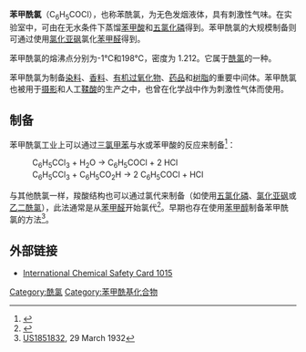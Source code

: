{{Chembox
| 名称 = 苯甲酰氯
| 英文名 = benzoyl chloride
| ImageFile = Benzoyl chloride.png
| ImageFileL1 = Benzoyl-chloride-3D-balls.png
| ImageFileR1 = Benzoyl-chloride-3D-vdW.png
| IUPAC英 =
| IUPAC中 =
| 别名 = 苯酰氯
| Section1 = {{Chembox 识别
| CASNo_Ref = {{cascite|correct|CAS}}
| CAS号 = 98-88-4
| SMILES = O=C(Cl)C1=CC=CC=C1
| SMILES2 = ClC(=O)c1ccccc1
| InChI = 1/C7H5ClO/c8-7(9)6-4-2-1-3-5-6/h1-5H
| InChIKey = PASDCCFISLVPSO-UHFFFAOYAL
| SMILES1 = c1ccc(cc1)C(=O)Cl
| StdInChI_Ref = {{stdinchicite|correct|chemspider}}
| StdInChI = 1S/C7H5ClO/c8-7(9)6-4-2-1-3-5-6/h1-5H
| StdInChIKey_Ref = {{stdinchicite|correct|chemspider}}
| StdInChIKey = PASDCCFISLVPSO-UHFFFAOYSA-N
| PubChem = 7412
| KEGG_Ref = {{keggcite|correct|kegg}}
| KEGG = C19168
| RTECS = DM6600000
| ChemSpiderID_Ref = {{chemspidercite|correct|chemspider}}
| ChemSpiderID=7134
}}
| Section2 = {{Chembox 性质
| 化学式 = C<sub>7</sub>H<sub>5</sub>ClO
| 摩尔质量 = 140.57
| 外观 = 无色液体
| 密度 = 1.21
| 熔点 = −1℃
| 熔点注 =
| 沸点 = 197.2℃
| 沸点注 =
| 溶解度 =
| 溶解度其它 =
| 溶剂 =
| pKa =
| pKb = }}
| Section7 = {{Chembox 危险性
| EUClass =
| EUIndex =
| 主要危险 =
| NFPA-H = 3
| NFPA-F = 2
| NFPA-R = 2
| NFPA-O = W
| RPhrases = {{R34}}
| SPhrases = {{S1/2}}-{{S26}}-{{S45}}
| RSPhrases =
| 闪点 = 72℃
| 自燃 =
| 爆炸极限 =
| PEL = }}
}}

'''苯甲酰氯'''（C<sub>6</sub>H<sub>5</sub>COCl），也称苯酰氯，为无色发烟液体，具有刺激性气味。在实验室中，可由在无水条件下蒸馏[[苯甲酸|苯甲酸]]和[[五氯化磷|五氯化磷]]得到。苯甲酰氯的大规模制备则可通过使用[[氯化亚砜|氯化亚砜]]氯化[[苯甲醛|苯甲醛]]得到。

苯甲酰氯的熔沸点分别为-1℃和198℃，密度为 1.212。它属于[[酰氯|酰氯]]的一种。

苯甲酰氯为制备[[染料|染料]]、[[香料|香料]]、[[有机过氧化物|有机过氧化物]]、[[药品|药品]]和[[树脂|树脂]]的重要中间体。苯甲酰氯也被用于[[摄影|摄影]]和人工[[鞣酸|鞣酸]]的生产之中，也曾在化学战中作为刺激性气体而使用。

== 制备 ==
苯甲酰氯工业上可以通过[[三氯甲苯|三氯甲苯]]与水或苯甲酸的反应来制备<ref>{{Ullmann |doi=10.1002/14356007.a03_555|title=Benzoic Acid and Derivatives|year=2000|last1=Maki|first1=Takao|last2=Takeda|first2=Kazuo|isbn=3527306730}}</ref>：
:C<sub>6</sub>H<sub>5</sub>CCl<sub>3</sub>  +  H<sub>2</sub>O   →   C<sub>6</sub>H<sub>5</sub>COCl  +  2 HCl
:C<sub>6</sub>H<sub>5</sub>CCl<sub>3</sub>  +  C<sub>6</sub>H<sub>5</sub>CO<sub>2</sub>H   →   2 C<sub>6</sub>H<sub>5</sub>COCl  +  HCl

与其他酰氯一样，羧酸结构也可以通过氯代来制备（如使用[[五氯化磷|五氯化磷]]、[[氯化亚砜|氯化亚砜]]或[[乙二酰氯|乙二酰氯]]），此法通常是从[[苯甲醛|苯甲醛]]开始氯代<ref>{{cite journal | doi = 10.1002/jlac.18320030302 | title = Untersuchungen über das Radikal der Benzoesäure | year = 1832 | journal = Annalen der Pharmacie | volume = 3 | issue = 3 | pages = 262–266 | author = Friedrich Wöhler, Justus von Liebig | hdl = 2027/hvd.hxdg3f | hdl-access = free }}</ref>。早期也存在使用[[苯甲醇|苯甲醇]]制备苯甲酰氯的方法<ref>[http://www.google.com/patents/US1851832 US1851832], 29 March 1932</ref>。

== 外部链接 ==
* [http://www.ilo.org/public/english/protection/safework/cis/products/icsc/dtasht/_icsc10/icsc1015.htm International Chemical Safety Card 1015] {{Wayback|url=http://www.ilo.org/public/english/protection/safework/cis/products/icsc/dtasht/_icsc10/icsc1015.htm |date=20080619234401 }}

{{苯}}

{{Authority control}}
[[Category:酰氯|Category:酰氯]]
[[Category:苯甲酰基化合物|Category:苯甲酰基化合物]]